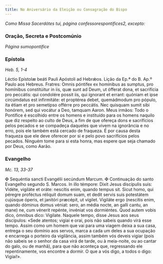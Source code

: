 ```yaml
---
title: No Aniversário da Eleição ou Consagração do Bispo
---
```


<em>Como Missa Sacerdótes tui, página confessorespontifices2, excepto:</em>

### Oração, Secreta e Postcomúnio 

_Página sumopontifice_

### Epístola 

_Heb. 5, 1-4_

<div class="grid grid-cols-2 gap-5">
  <span class="text-justify">
    Léctio Epístolæ beáti Pauli Apóstoli ad Hebrǽos.
  </span>
  <span class="text-justify">Lição da Ep.ª do B. Ap.º Paulo aos Hebreus.</span>
  <span class="text-justify">
    Fratres: Omnis póntifex ex homínibus as sumptus, pro homínibus constitúitur
    in iis, quæ sunt ad Deum, ut ófferat dona, et sacrifícia pro peccátis: qui
    condolére possit iis, qui ígnorant et errant: quóniam et ipse circúmdatus
    est infirmitáte: et proptérea debet, quemádmodum pro pópulo, ita étiam et
    pro semetípso offérre pro peccátis. Nec quisquam sumit sibi honórem, sed qui
    vocátur a Deo, tamquam Aaron.
  </span>
  <span class="text-justify">
    Meus irmãos: Todo o Pontífice é escolhido entre os homens e instituído para
    os homens naquilo que diz respeito ao culto de Deus, a fim de que ofereça
    dons e sacrifícios pelos pecados e se compadeça daqueles que vivem na
    ignorância e no erro, pois ele também está cercado de fraqueza. É por causa
    desta fraqueza que ele deve oferecer por si e pelo povo sacrifícios pelos
    pecados. Ninguém tome para si esta honra, mas espere que seja chamado por
    Deus, como Aarão.
  </span>
</div>

### Evangelho 

_Mc. 13, 33-37_

<div class="grid grid-cols-2 gap-5">
  <span class="text-justify">
    <span class="text-red-500">&#10016;</span> Sequéntia sancti Evangélii
    secúndum Marcum.
  </span>
  <span class="text-justify">
    <span class="text-red-500">&#10016;</span> Continuação do santo Evangelho
    segundo S. Marcos.
  </span>
  <span class="text-justify">
    In illo témpore: Dixit Jesus discípulis suis: Vidéte, vigiláte et oráte:
    nescítis enim, quando tempus sit. Sicut homo, qui péregre proféctus réliquit
    domum suam, et dedit servis suis potestátem cujúsque óperis, et janitóri
    præcépit, ut vígilet. Vigiláte ergo (nescítis enim, quando dóminus domus
    véniat: sero, an média nocte, an galli cantu, an mane) ne, cum vénerit
    repénte, invéniat vos dormiéntes. Quod autem vobis dico, ómnibus dico:
    Vigilate.
  </span>
  <span class="text-justify">
    Naquele tempo, disse Jesus aos seus discípulos: «Sede atentos; vigiai e
    orai, pois não sabeis quando virá esse tempo. Assim como um homem que vai
    para uma viagem deixa a sua casa, entrega o seu domínio aos servos, marca a
    cada um deles a sua ocupação e encarrega o porteiro da vigilância, assim
    também vós deveis vigiar (pois não sabeis se o senhor da casa virá de tarde,
    ou à meia-noite, ou ao cantar do galo, ou de manhã), para que não aconteça
    que, regressando ele repentinamente, vos encontre a dormir. O que a vós
    digo, a todos o digo: Vigiai!».
  </span>
</div>
